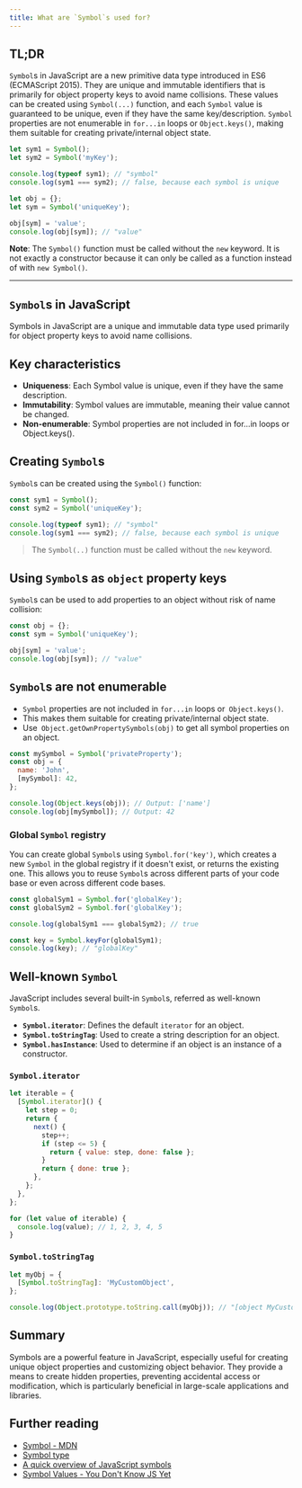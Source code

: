 ```yaml
---
title: What are `Symbol`s used for?
---
```


## TL;DR

`Symbol`s in JavaScript are a new primitive data type introduced in ES6 (ECMAScript 2015). They are unique and immutable identifiers that is primarily for object property keys to avoid name collisions. These values can be created using `Symbol(...)` function, and each `Symbol` value is guaranteed to be unique, even if they have the same key/description. `Symbol` properties are not enumerable in `for...in` loops or `Object.keys()`, making them suitable for creating private/internal object state.

```js
let sym1 = Symbol();
let sym2 = Symbol('myKey');

console.log(typeof sym1); // "symbol"
console.log(sym1 === sym2); // false, because each symbol is unique

let obj = {};
let sym = Symbol('uniqueKey');

obj[sym] = 'value';
console.log(obj[sym]); // "value"
```

**Note**: The `Symbol()` function must be called without the `new` keyword. It is not exactly a constructor because it can only be called as a function instead of with `new Symbol()`.

---

## `Symbol`s in JavaScript

Symbols in JavaScript are a unique and immutable data type used primarily for object property keys to avoid name collisions.

## Key characteristics

- **Uniqueness**: Each Symbol value is unique, even if they have the same description.
- **Immutability**: Symbol values are immutable, meaning their value cannot be changed.
- **Non-enumerable**: Symbol properties are not included in for...in loops or Object.keys().

## Creating `Symbol`s

`Symbol`s can be created using the `Symbol()` function:

```js
const sym1 = Symbol();
const sym2 = Symbol('uniqueKey');

console.log(typeof sym1); // "symbol"
console.log(sym1 === sym2); // false, because each symbol is unique
```

> The `Symbol(..)` function must be called without the `new` keyword.

## Using `Symbol`s as `object` property keys

`Symbol`s can be used to add properties to an object without risk of name collision:

```js
const obj = {};
const sym = Symbol('uniqueKey');

obj[sym] = 'value';
console.log(obj[sym]); // "value"
```

## `Symbol`s are not enumerable

- `Symbol` properties are not included in `for...in` loops or` Object.keys()`.
- This makes them suitable for creating private/internal object state.
- Use` Object.getOwnPropertySymbols(obj)` to get all symbol properties on an object.

```js
const mySymbol = Symbol('privateProperty');
const obj = {
  name: 'John',
  [mySymbol]: 42,
};

console.log(Object.keys(obj)); // Output: ['name']
console.log(obj[mySymbol]); // Output: 42
```

### Global `Symbol` registry

You can create global `Symbol`s using `Symbol.for('key')`, which creates a new `Symbol` in the global registry if it doesn't exist, or returns the existing one. This allows you to reuse `Symbol`s across different parts of your code base or even across different code bases.

```js
const globalSym1 = Symbol.for('globalKey');
const globalSym2 = Symbol.for('globalKey');

console.log(globalSym1 === globalSym2); // true

const key = Symbol.keyFor(globalSym1);
console.log(key); // "globalKey"
```

## Well-known `Symbol`

JavaScript includes several built-in `Symbol`s, referred as well-known `Symbol`s.

- **`Symbol.iterator`**: Defines the default `iterator` for an object.
- **`Symbol.toStringTag`**: Used to create a string description for an object.
- **`Symbol.hasInstance`**: Used to determine if an object is an instance of a constructor.

### `Symbol.iterator`

```js
let iterable = {
  [Symbol.iterator]() {
    let step = 0;
    return {
      next() {
        step++;
        if (step <= 5) {
          return { value: step, done: false };
        }
        return { done: true };
      },
    };
  },
};

for (let value of iterable) {
  console.log(value); // 1, 2, 3, 4, 5
}
```

### `Symbol.toStringTag`

```js
let myObj = {
  [Symbol.toStringTag]: 'MyCustomObject',
};

console.log(Object.prototype.toString.call(myObj)); // "[object MyCustomObject]"
```

## Summary

Symbols are a powerful feature in JavaScript, especially useful for creating unique object properties and customizing object behavior. They provide a means to create hidden properties, preventing accidental access or modification, which is particularly beneficial in large-scale applications and libraries.

## Further reading

- [Symbol - MDN](https://developer.mozilla.org/en-US/docs/Web/JavaScript/Reference/Global_Objects/Symbol)
- [Symbol type](https://javascript.info/symbol)
- [A quick overview of JavaScript symbols](https://www.freecodecamp.org/news/how-did-i-miss-javascript-symbols-c1f1c0e1874a/)
- [Symbol Values - You Don't Know JS Yet](https://github.com/getify/You-Dont-Know-JS/blob/2nd-ed/types-grammar/ch1.md#symbol-values)
